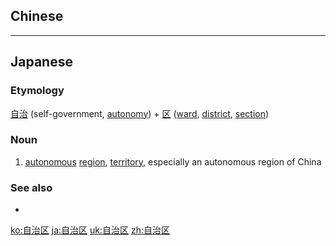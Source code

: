 {{also|自治區}}
==Chinese==
{{zh-see|自治區}}

----

==Japanese==
{{ja-kanjitab|じ|ち|く|yomi=on}}

===Etymology===
[[自治]] (self-government, [[autonomy]]) + [[区]] ([[ward]], [[district]], [[section]])

===Noun===
{{ja-noun|じちく|kyu=自治區}}

# [[autonomous]] [[region]], [[territory]], especially an autonomous region of China

===See also===
* {{l|ja|Wikipedia:Autonomous region of China}}

[[ko:自治区]]
[[ja:自治区]]
[[uk:自治区]]
[[zh:自治区]]